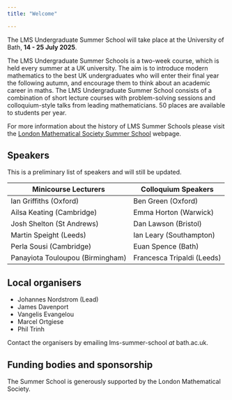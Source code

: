 ```yaml
---
title: "Welcome"

---
```


The LMS Undergraduate Summer School will take place at the University of Bath, **14 - 25 July 2025**. 


The LMS Undergraduate Summer Schools is a two-week course, which is held every summer at a UK university. The aim is to introduce modern mathematics to the best UK undergraduates who will enter their final year the following autumn, and encourage them to think about an academic career in maths. The LMS Undergraduate Summer School consists of a combination of short lecture courses with problem-solving sessions and colloquium-style talks from leading mathematicians. 50 places are available to students per year.

For more information about the history of LMS Summer Schools please visit the [London Mathematical Society Summer School](https://www.lms.ac.uk/events/lms-summer-schools) webpage.


## Speakers

This is a preliminary list of speakers and will still be updated.

| Minicourse  Lecturers	| Colloquium Speakers |
|----|----|
| Ian Griffiths (Oxford)  |	Ben Green (Oxford)|
| Ailsa Keating (Cambridge)	| Emma Horton (Warwick)| 
| Josh Shelton (St Andrews) |Dan Lawson (Bristol)|
| Martin Speight (Leeds)|  Ian Leary (Southampton)|
| Perla Sousi (Cambridge)| Euan Spence (Bath)	|
| Panayiota Touloupou (Birmingham) |	Francesca Tripaldi (Leeds)|


## Local organisers

* Johannes Nordstrom (Lead) 
* James Davenport
* Vangelis Evangelou
* Marcel Ortgiese
* Phil Trinh

Contact the organisers by emailing lms-summer-school *at* bath.ac.uk.

<!-- |Organising committee|
|---|
|Johannes Nordstrom (Lead)|
|James Davenport|
|Vangelis Evangelou|
|Marcel Ortgiese|
|Phil Trinh|-->

## Funding bodies and sponsorship

The Summer School is generously supported by the London Mathematical Society.